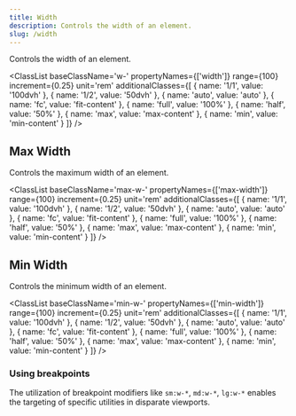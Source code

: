 ```yaml
---
title: Width
description: Controls the width of an element.
slug: /width
---
```



Controls the width of an element.

<ClassList 
  baseClassName='w-' 
  propertyNames={['width']} 
  range={100} 
  increment={0.25} 
  unit='rem' 
  additionalClasses={[
    { name: '1/1', value: '100dvh' },
    { name: '1/2', value: '50dvh' },
    { name: 'auto', value: 'auto' },
    { name: 'fc', value: 'fit-content' },
    { name: 'full', value: '100%' },
    { name: 'half', value: '50%' },
    { name: 'max', value: 'max-content' },
    { name: 'min', value: 'min-content' }
  ]} 
/>

## Max Width

Controls the maximum width of an element.

<ClassList 
  baseClassName='max-w-' 
  propertyNames={['max-width']} 
  range={100} 
  increment={0.25} 
  unit='rem' 
  additionalClasses={[
    { name: '1/1', value: '100dvh' },
    { name: '1/2', value: '50dvh' },
    { name: 'auto', value: 'auto' },
    { name: 'fc', value: 'fit-content' },
    { name: 'full', value: '100%' },
    { name: 'half', value: '50%' },
    { name: 'max', value: 'max-content' },
    { name: 'min', value: 'min-content' }
  ]} 
/>

## Min Width

Controls the minimum width of an element.

<ClassList 
  baseClassName='min-w-' 
  propertyNames={['min-width']} 
  range={100} 
  increment={0.25} 
  unit='rem' 
  additionalClasses={[
    { name: '1/1', value: '100dvh' },
    { name: '1/2', value: '50dvh' },
    { name: 'auto', value: 'auto' },
    { name: 'fc', value: 'fit-content' },
    { name: 'full', value: '100%' },
    { name: 'half', value: '50%' },
    { name: 'max', value: 'max-content' },
    { name: 'min', value: 'min-content' }
  ]} 
/>

### Using breakpoints

The utilization of breakpoint modifiers like `sm:w-*`, `md:w-*`, `lg:w-*` enables the targeting of specific utilities in disparate viewports.